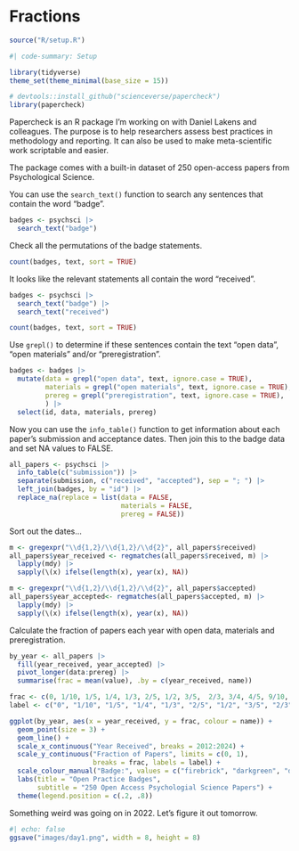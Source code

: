 # Fractions

```r
source("R/setup.R")
```

```r
#| code-summary: Setup

library(tidyverse)
theme_set(theme_minimal(base_size = 15))

# devtools::install_github("scienceverse/papercheck")
library(papercheck)
```

Papercheck is an R package I'm working on with Daniel Lakens and colleagues. The purpose is to help researchers assess best practices in methodology and reporting. It can also be used to make meta-scientific work scriptable and easier.

The package comes with a built-in dataset of 250 open-access papers from Psychological Science.

You can use the `search_text()` function to search any sentences that contain the word "badge".

```r
badges <- psychsci |>
  search_text("badge")
```

Check all the permutations of the badge statements. 

```r
count(badges, text, sort = TRUE)
```

It looks like the relevant statements all contain the word "received".

```r
badges <- psychsci |>
  search_text("badge") |>
  search_text("received")
```

```r
count(badges, text, sort = TRUE)
```


Use `grepl()` to determine if these sentences contain the text "open data", "open materials" and/or "preregistration".

```r
badges <- badges |>
  mutate(data = grepl("open data", text, ignore.case = TRUE),
         materials = grepl("open materials", text, ignore.case = TRUE),
         prereg = grepl("preregistration", text, ignore.case = TRUE),
         ) |>
  select(id, data, materials, prereg)
```

Now you can use the `info_table()` function to get information about each paper's submission and acceptance dates. Then join this to the badge data and set NA values to FALSE. 

```r
all_papers <- psychsci |>
  info_table(c("submission")) |>
  separate(submission, c("received", "accepted"), sep = "; ") |>
  left_join(badges, by = "id") |>
  replace_na(replace = list(data = FALSE, 
                            materials = FALSE, 
                            prereg = FALSE))
```

Sort out the dates...

```r
m <- gregexpr("\\d{1,2}/\\d{1,2}/\\d{2}", all_papers$received)
all_papers$year_received <- regmatches(all_papers$received, m) |> 
  lapply(mdy) |>
  sapply(\(x) ifelse(length(x), year(x), NA))

m <- gregexpr("\\d{1,2}/\\d{1,2}/\\d{2}", all_papers$accepted)
all_papers$year_accepted<- regmatches(all_papers$accepted, m) |> 
  lapply(mdy) |>
  sapply(\(x) ifelse(length(x), year(x), NA))
```

Calculate the fraction of papers each year with open data, materials and preregistration.


```r
by_year <- all_papers |>
  fill(year_received, year_accepted) |>
  pivot_longer(data:prereg) |>
  summarise(frac = mean(value), .by = c(year_received, name))
```



```r
frac <- c(0, 1/10, 1/5, 1/4, 1/3, 2/5, 1/2, 3/5,  2/3, 3/4, 4/5, 9/10, 1)
label <- c("0", "1/10", "1/5", "1/4", "1/3", "2/5", "1/2", "3/5", "2/3", "3/4", "4/5", "9/10", "1")

ggplot(by_year, aes(x = year_received, y = frac, colour = name)) +
  geom_point(size = 3) +
  geom_line() +
  scale_x_continuous("Year Received", breaks = 2012:2024) +
  scale_y_continuous("Fraction of Papers", limits = c(0, 1),
                     breaks = frac, labels = label) +
  scale_colour_manual("Badge:", values = c("firebrick", "darkgreen", "dodgerblue3")) +
  labs(title = "Open Practice Badges",
       subtitle = "250 Open Access Psychologial Science Papers") +
  theme(legend.position = c(.2, .8))
```

Something weird was going on in 2022. Let's figure it out tomorrow.

```r
#| echo: false
ggsave("images/day1.png", width = 8, height = 8)
```

